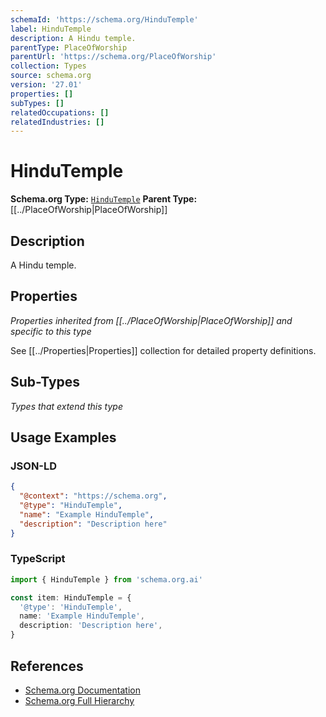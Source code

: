 ```yaml
---
schemaId: 'https://schema.org/HinduTemple'
label: HinduTemple
description: A Hindu temple.
parentType: PlaceOfWorship
parentUrl: 'https://schema.org/PlaceOfWorship'
collection: Types
source: schema.org
version: '27.01'
properties: []
subTypes: []
relatedOccupations: []
relatedIndustries: []
---
```

# HinduTemple

**Schema.org Type:** [`HinduTemple`](https://schema.org/HinduTemple)
**Parent Type:** [[../PlaceOfWorship|PlaceOfWorship]]

## Description

A Hindu temple.

## Properties

*Properties inherited from [[../PlaceOfWorship|PlaceOfWorship]] and specific to this type*

See [[../Properties|Properties]] collection for detailed property definitions.

## Sub-Types

*Types that extend this type*

## Usage Examples

### JSON-LD

```json
{
  "@context": "https://schema.org",
  "@type": "HinduTemple",
  "name": "Example HinduTemple",
  "description": "Description here"
}
```

### TypeScript

```typescript
import { HinduTemple } from 'schema.org.ai'

const item: HinduTemple = {
  '@type': 'HinduTemple',
  name: 'Example HinduTemple',
  description: 'Description here',
}
```

## References

- [Schema.org Documentation](https://schema.org/HinduTemple)
- [Schema.org Full Hierarchy](https://schema.org/docs/full.html)
